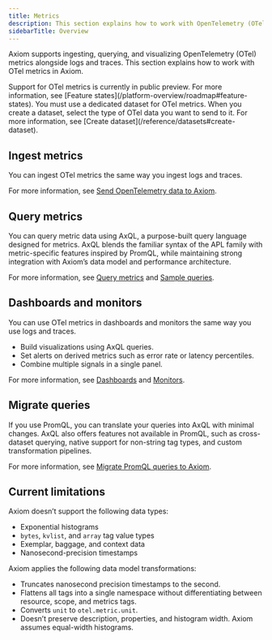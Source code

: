 ```yaml
---
title: Metrics
description: This section explains how to work with OpenTelemetry (OTel) metrics.
sidebarTitle: Overview
---
```



Axiom supports ingesting, querying, and visualizing OpenTelemetry (OTel) metrics alongside logs and traces. This section explains how to work with OTel metrics in Axiom.

<Info>
Support for OTel metrics is currently in public preview. For more information, see [Feature states](/platform-overview/roadmap#feature-states).
</Info>

<Prerequisites />

<Note>
You must use a dedicated dataset for OTel metrics. When you create a dataset, select the type of OTel data you want to send to it. For more information, see [Create dataset](/reference/datasets#create-dataset).
</Note>

## Ingest metrics

You can ingest OTel metrics the same way you ingest logs and traces.

For more information, see [Send OpenTelemetry data to Axiom](/send-data/opentelemetry).

## Query metrics

You can query metric data using AxQL, a purpose-built query language designed for metrics. AxQL blends the familiar syntax of the APL family with metric-specific features inspired by PromQL, while maintaining strong integration with Axiom’s data model and performance architecture.

For more information, see [Query metrics](/query-data/metrics/query-metrics) and [Sample queries](/query-data/metrics/sample-queries).

## Dashboards and monitors

You can use OTel metrics in dashboards and monitors the same way you use logs and traces.

- Build visualizations using AxQL queries.
- Set alerts on derived metrics such as error rate or latency percentiles.
- Combine multiple signals in a single panel.

For more information, see [Dashboards](/dashboards/overview) and [Monitors](/monitor-data/monitors).

## Migrate queries

If you use PromQL, you can translate your queries into AxQL with minimal changes. AxQL also offers features not available in PromQL, such as cross-dataset querying, native support for non-string tag types, and custom transformation pipelines.

For more information, see [Migrate PromQL queries to Axiom](/query-data/metrics/migrate-metrics).

## Current limitations

Axiom doesn’t support the following data types:
- Exponential histograms
- `bytes`, `kvlist`, and `array` tag value types
- Exemplar, baggage, and context data
- Nanosecond-precision timestamps

Axiom applies the following data model transformations:
- Truncates nanosecond precision timestamps to the second.
- Flattens all tags into a single namespace without differentiating between resource, scope, and metrics tags.
- Converts `unit` to `otel.metric.unit`.
- Doesn’t preserve description, properties, and histogram width. Axiom assumes equal-width histograms.

